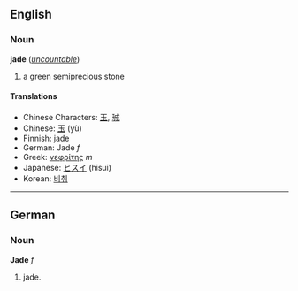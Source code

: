 ==English==
===Noun===
'''jade''' (''[[uncountable]]'')

# a green semiprecious stone

====Translations====
*Chinese Characters: [[玉]], [[珹]]
*Chinese: [[玉]] (yù)
*Finnish: jade
*German: Jade ''f''
*Greek: [[νεφρίτης]] ''m''
*Japanese: [[ヒスイ]] (hisui)
*Korean: [[비취]]

----

==German==
===Noun===
'''Jade''' ''f''

# jade.